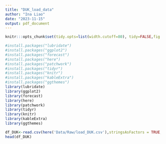 ```yaml
---
title: "DUK_load_data"
author: "Ina Liao"
date: "2023-11-15"
output: pdf_document
---
```


```r
knitr:::opts_chunk$set(tidy.opts=list(width.cutoff=80), tidy=FALSE,fig.align = "center", dev = "cairo_pdf", fig.pos = "H")
```

```r
#install.packages("lubridate")
#install.packages("ggplot2")
#install.packages("forecast")
#install.packages("here")
#install.packages("patchwork")
#install.packages("tidyr")
#install.packages("knitr")
#install.packages("kableExtra")
#install.packages("ggthemes")
library(lubridate)
library(ggplot2)
library(forecast) 
library(here)
library(patchwork)
library(tidyr)
library(knitr)
library(kableExtra)
library(ggthemes)
```

```r
df_DUK<-read.csv(here('Data/Raw/load_DUK.csv'),stringsAsFactors = TRUE,skip=0,header=TRUE)
head(df_DUK)
```
